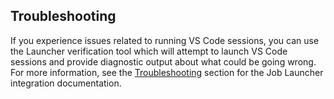 ## Troubleshooting

If you experience issues related to running VS Code sessions, you can use the Launcher verification tool which will attempt to launch VS Code sessions and provide diagnostic output about what could be going wrong. For more information, see the [Troubleshooting](../job_launcher/troubleshooting.qmd) section for the Job Launcher integration documentation.
